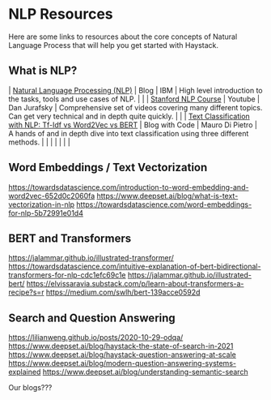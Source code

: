 # NLP Resources

Here are some links to resources about the core concepts of Natural Language Process
that will help you get started with Haystack.

## What is NLP?

| [Natural Language Processing (NLP)](https://www.ibm.com/cloud/learn/natural-language-processing#toc-nlp-tasks-K4EAXccS)                                         | Blog           | IBM             | High level introduction to the tasks, tools and use cases of NLP.                                              |   |
| [Stanford NLP Course](https://www.youtube.com/watch?v=oWsMIW-5xUc&list=PLLssT5z_DsK8HbD2sPcUIDfQ7zmBarMYv&index=1)                                              | Youtube        | Dan Jurafsky    | Comprehensive set of videos covering many different topics. Can get very technical and in depth quite quickly. |   |
| [Text Classification with NLP: Tf-Idf vs Word2Vec vs BERT](https://towardsdatascience.com/text-classification-with-nlp-tf-idf-vs-word2vec-vs-bert-41ff868d1794) | Blog with Code | Mauro Di Pietro | A hands of and in depth dive into text classification using three different methods.                           |   |                                                                                                                                                |                |                 |                                                                                                                |   |

## Word Embeddings / Text Vectorization

https://towardsdatascience.com/introduction-to-word-embedding-and-word2vec-652d0c2060fa
https://www.deepset.ai/blog/what-is-text-vectorization-in-nlp
https://towardsdatascience.com/word-embeddings-for-nlp-5b72991e01d4

## BERT and Transformers
https://jalammar.github.io/illustrated-transformer/
https://towardsdatascience.com/intuitive-explanation-of-bert-bidirectional-transformers-for-nlp-cdc1efc69c1e
https://jalammar.github.io/illustrated-bert/
https://elvissaravia.substack.com/p/learn-about-transformers-a-recipe?s=r
https://medium.com/swlh/bert-139acce0592d

## Search and Question Answering

https://lilianweng.github.io/posts/2020-10-29-odqa/
https://www.deepset.ai/blog/haystack-the-state-of-search-in-2021
https://www.deepset.ai/blog/haystack-question-answering-at-scale
https://www.deepset.ai/blog/modern-question-answering-systems-explained
https://www.deepset.ai/blog/understanding-semantic-search


Our blogs???